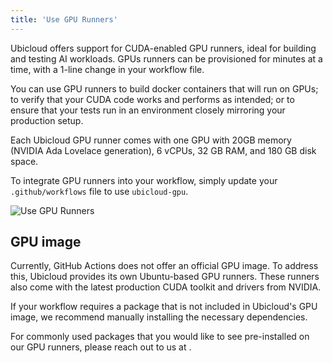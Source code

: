 ```yaml
---
title: 'Use GPU Runners'
---
```



Ubicloud offers support for CUDA-enabled GPU runners, ideal for building and testing AI workloads. GPUs runners can be provisioned for minutes at a time, with a 1-line change in your workflow file.

You can use GPU runners to build docker containers that will run on GPUs; to verify that your CUDA code works and performs as intended; or to ensure that your tests run in an environment closely mirroring your production setup.

Each Ubicloud GPU runner comes with one GPU with 20GB memory (NVIDIA Ada Lovelace generation), 6 vCPUs, 32 GB RAM, and 180 GB disk space. 

To integrate GPU runners into your workflow, simply update your `.github/workflows` file to use `ubicloud-gpu`.

![Use GPU Runners](/github-actions-integration/use-gpu-runners-1.png)

## GPU image

Currently, GitHub Actions does not offer an official GPU image. To address this, Ubicloud provides its own Ubuntu-based GPU runners. These runners also come with the latest production CUDA toolkit and drivers from NVIDIA.

If your workflow requires a package that is not included in Ubicloud's GPU image, we recommend manually installing the necessary dependencies.

For commonly used packages that you would like to see pre-installed on our GPU runners, please reach out to us at <Link title="support@ubicloud.com" url="mailto:support@ubicloud.com"/>.